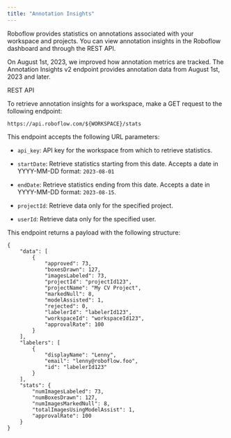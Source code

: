 ```yaml
---
title: "Annotation Insights"
---
```


Roboflow provides statistics on annotations associated with your workspace and projects. You can view annotation insights in the Roboflow dashboard and through the REST API.

On August 1st, 2023, we improved how annotation metrics are tracked. The Annotation Insights v2 endpoint provides annotation data from August 1st, 2023 and later.

REST API

To retrieve annotation insights for a workspace, make a GET request to the following endpoint:

```
https://api.roboflow.com/${WORKSPACE}/stats
```

This endpoint accepts the following URL parameters:

* `api_key`: API key for the workspace from which to retrieve statistics.

* `startDate`: Retrieve statistics starting from this date. Accepts a date in YYYY-MM-DD format: `2023-08-01`

* `endDate`: Retrieve statistics ending from this date. Accepts a date in YYYY-MM-DD format: `2023-08-15`.

* `projectId`: Retrieve data only for the specified project.

* `userId`: Retrieve data only for the specified user.

This endpoint returns a payload with the following structure:

```
{
    "data": [
        {
            "approved": 73,
            "boxesDrawn": 127,
            "imagesLabeled": 73,
            "projectId": "projectId123",
            "projectName": "My CV Project",
            "markedNull": 8,
            "modelAssisted": 1,
            "rejected": 0,
            "labelerId": "labelerId123",
            "workspaceId": "workspaceId123",
            "approvalRate": 100
        }
    ],
    "labelers": [
        {
            "displayName": "Lenny",
            "email": "lenny@roboflow.foo",
            "id": "labelerId123"
        }
    ],
    "stats": {
        "numImagesLabeled": 73,
        "numBoxesDrawn": 127,
        "numImagesMarkedNull": 8,
        "totalImagesUsingModelAssist": 1,
        "approvalRate": 100
    }
}
```

